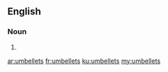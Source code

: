 ==English==

===Noun===
{{head|en|noun plural form}}

# {{plural of|umbellet|lang=en}}

[[ar:umbellets]]
[[fr:umbellets]]
[[ku:umbellets]]
[[my:umbellets]]